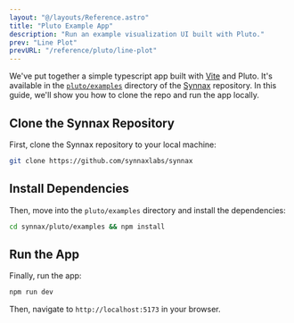 ```yaml
---
layout: "@/layouts/Reference.astro"
title: "Pluto Example App"
description: "Run an example visualization UI built with Pluto."
prev: "Line Plot"
prevURL: "/reference/pluto/line-plot"
---
```



We've put together a simple typescript app built with [Vite](https://vitejs.dev/) and
Pluto. It's available in the
[`pluto/examples`](https://github.com/synnaxlabs/synnax/tree/main/pluto/examples)
directory of the [Synnax](https://github.com/synnaxlabs/synnax) repository. In this
guide, we'll show you how to clone the repo and run the app locally.

## Clone the Synnax Repository

First, clone the Synnax repository to your local machine:

```bash
git clone https://github.com/synnaxlabs/synnax
```

## Install Dependencies

Then, move into the `pluto/examples` directory and install the dependencies:

```bash
cd synnax/pluto/examples && npm install
```

## Run the App

Finally, run the app:

```bash
npm run dev
```

Then, navigate to `http://localhost:5173` in your browser.
